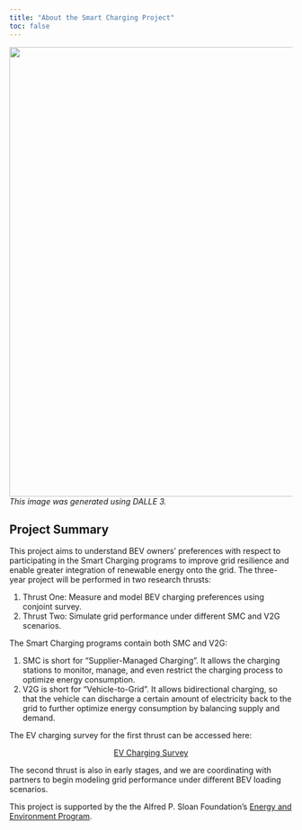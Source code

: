 ```yaml
---
title: "About the Smart Charging Project"
toc: false
---
```


![](/figs/about.jpeg){fig-align="center" width="800"} [*This image was generated using DALLE 3.*]{.aside}

## Project Summary

This project aims to understand BEV owners' preferences with respect to participating in the Smart Charging programs to improve grid resilience and enable greater integration of renewable energy onto the grid. The three-year project will be performed in two research thrusts:

1.  Thrust One: Measure and model BEV charging preferences using conjoint survey.
2.  Thrust Two: Simulate grid performance under different SMC and V2G scenarios.

The Smart Charging programs contain both SMC and V2G:

1.  SMC is short for "Supplier-Managed Charging". It allows the charging stations to monitor, manage, and even restrict the charging process to optimize energy consumption.
2.  V2G is short for "Vehicle-to-Grid". It allows bidirectional charging, so that the vehicle can discharge a certain amount of electricity back to the grid to further optimize energy consumption by balancing supply and demand.

The EV charging survey for the first thrust can be accessed here:

::: {style="text-align: center;"}
<a href="https://carsurvey3.formr.org" class="btn btn-primary btn-sm" role="button"> EV Charging Survey </a>
:::

The second thrust is also in early stages, and we are coordinating with partners to begin modeling grid performance under different BEV loading scenarios.

This project is supported by the the Alfred P. Sloan Foundation's [Energy and Environment Program](https://sloan.org/programs/research/energy-and-environment).
